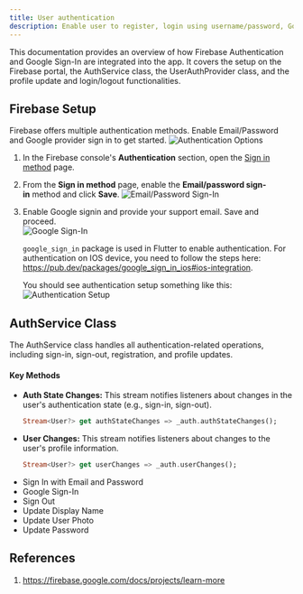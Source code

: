 ```yaml
---
title: User authentication
description: Enable user to register, login using username/password, Google auth, and more.
---
```


This documentation provides an overview of how Firebase Authentication and Google Sign-In are integrated into the app. It covers the setup on the Firebase portal, the AuthService class, the UserAuthProvider class, and the profile update and login/logout functionalities.

## Firebase Setup
Firebase offers multiple authentication methods. Enable Email/Password and Google provider sign in to get started.
<Image src={authOptions} alt="Authentication Options" />
    
1. In the Firebase console's **Authentication** section, open the [Sign in method](https://console.firebase.google.com/project/_/authentication/providers) page.
2. From the **Sign in method** page, enable the **Email/password sign-in** method and click **Save**.
    <Image src={emailPass} alt="Email/Password Sign-In" />
3. Enable Google signin and provide your support email. Save and proceed.    
    <Image src={gSignin} alt="Google Sign-In" />
    
    `google_sign_in` package is used in Flutter to enable authentication. For authentication on IOS device, you need to follow the steps here: https://pub.dev/packages/google_sign_in_ios#ios-integration. 
    
    You should see authentication setup something like this:
    <Image src={authSetup} alt="Authentication Setup" />


## AuthService Class
The AuthService class handles all authentication-related operations, including sign-in, sign-out, registration, and profile updates.

#### Key Methods
- **Auth State Changes:** This stream notifies listeners about changes in the user's authentication state (e.g., sign-in, sign-out).
    ```dart
    Stream<User?> get authStateChanges => _auth.authStateChanges();
    ```
- **User Changes:** This stream notifies listeners about changes to the user's profile information.
    ```dart
    Stream<User?> get userChanges => _auth.userChanges();
    ```
- Sign In with Email and Password
- Google Sign-In
- Sign Out
- Update Display Name
- Update User Photo
- Update Password


## References
1. https://firebase.google.com/docs/projects/learn-more
